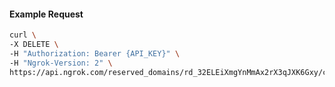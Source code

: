 #### Example Request

```bash
curl \
-X DELETE \
-H "Authorization: Bearer {API_KEY}" \
-H "Ngrok-Version: 2" \
https://api.ngrok.com/reserved_domains/rd_32ELEiXmgYnMmAx2rX3qJXK6Gxy/certificate
```
